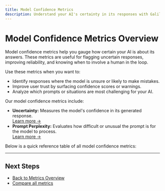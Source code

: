 ```yaml
---
title: Model Confidence Metrics 
description: Understand your AI's certainty in its responses with Galileo's model confidence metrics.
---
```


# Model Confidence Metrics Overview

Model confidence metrics help you gauge how certain your AI is about its answers. These metrics are useful for flagging uncertain responses, improving reliability, and knowing when to involve a human in the loop.

Use these metrics when you want to:
- Identify responses where the model is unsure or likely to make mistakes.
- Improve user trust by surfacing confidence scores or warnings.
- Analyze which prompts or situations are most challenging for your AI.

Our model confidence metrics include:

- **Uncertainty:** Measures the model's confidence in its generated response.  
  [Learn more →](/concepts/metrics/model-confidence/uncertainty)
- **Prompt Perplexity:** Evaluates how difficult or unusual the prompt is for the model to process.  
  [Learn more →](/concepts/metrics/model-confidence/prompt-perplexity)

Below is a quick reference table of all model confidence metrics:

<ModelConfidenceMetrics />

---

## Next Steps

- [Back to Metrics Overview](/concepts/metrics/overview)
- [Compare all metrics](/concepts/metrics/metric-comparison)
